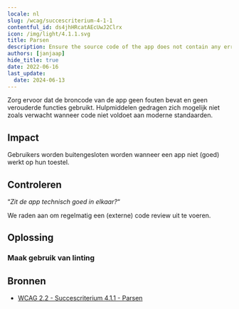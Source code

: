 ```yaml
---
locale: nl
slug: /wcag/succescriterium-4-1-1
contentful_id: ds4jhHRcatAEcUwJ2Clrx
icon: /img/light/4.1.1.svg
title: Parsen
description: Ensure the source code of the app does not contain any errors and does not use any deprecated functions.
authors: [janjaap]
hide_title: true
date: 2022-06-16
last_update:
  date: 2024-06-13
---
```


<Hero
  title="Parsen"
  image="/img/light/4.1.1.svg"
  alt="WCAG 4.1.1 icon"
  prefix="Succescriterium 4.1.1"
  suffix="Niveau A"
/>

Zorg ervoor dat de broncode van de app geen fouten bevat en geen verouderde functies gebruikt. Hulpmiddelen gedragen zich mogelijk niet zoals verwacht wanneer code niet voldoet aan moderne standaarden.

## Impact

Gebruikers worden buitengesloten worden wanneer een app niet (goed) werkt op hun toestel.

## Controleren

“*Zit de app technisch goed in elkaar?*“

We raden aan om regelmatig een (externe) code review uit te voeren.

## Oplossing

### Maak gebruik van linting

<CodeSample id="linting" locale="nl"/>

## Bronnen

- [WCAG 2.2 - Succescriterium 4.1.1 - Parsen](https://www.w3.org/Translations/WCAG22-nl/#parsen)
